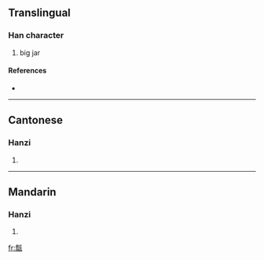 ==Translingual==

===Han character===
{{Han char|rn=98|rad=瓦|as=13|sn=18|four=2161<sub>7</sub>|canj=弓口一女弓 (NRMVN)}}

# big jar

====References====
* {{Han ref|kx=0752.180|dkj=21610|dj=1160.030|hdz=21433.020|uh=7514|ud=29972|bh=F048|bd=61512}}

----

==Cantonese==

===Hanzi===
{{yue-hanzi|jyut=|y=daam1}}

# {{defn|Cantonese}}

----

==Mandarin==

===Hanzi===
{{cmn-hanzi|pin=[[dān]] ([[dan1]])|wg=tan<sup>1</sup>}}

# {{defn|Mandarin}}

[[fr:甔]]